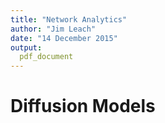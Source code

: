 ```yaml
---
title: "Network Analytics"
author: "Jim Leach"
date: "14 December 2015"
output:
  pdf_document
---
```


# Diffusion Models
